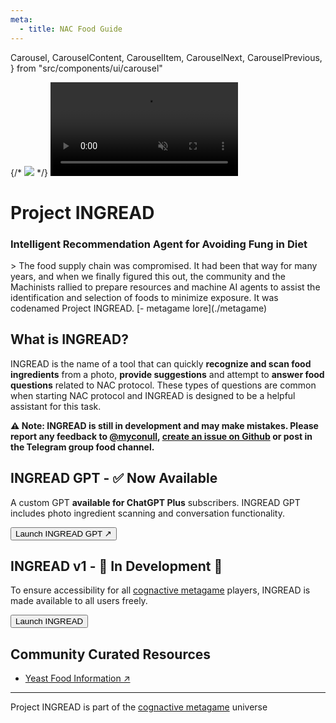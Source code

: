 ```yaml
---
meta:
  - title: NAC Food Guide
---
```


  Carousel,
  CarouselContent,
  CarouselItem,
  CarouselNext,
  CarouselPrevious,
} from "src/components/ui/carousel"


{/* <img id="img" src='/images/blog/nutritionist-ai-2.png' className="w-full" /> */}
<video id="video" muted playsInline src="/videos/watermarked_video0c3be294294da4ad89c2509dce30c8bb2.mp4" autoPlay loop className="w-full" />

# Project INGREAD
### Intelligent Recommendation Agent for Avoiding Fung in Diet

<LoreContainer>
> The food supply chain was compromised. It had been that way for many years, and when we finally figured this out, the community and the Machinists rallied to prepare resources and machine AI agents to assist the identification and selection of foods to minimize exposure. It was codenamed Project INGREAD. [- metagame lore](./metagame)

</LoreContainer>

## What is INGREAD?
INGREAD is the name of a tool that can quickly **recognize and scan food ingredients** from a photo, **provide suggestions** and attempt to **answer food questions** related to NAC protocol. These types of questions are common when starting NAC protocol and INGREAD is designed to be a helpful assistant for this task. 

**⚠️ Note: INGREAD is still in development and may make mistakes. Please report any feedback to [@myconull](https://x.com/myconull), [create an issue on Github](https://github.com/micksabox/cognactive/issues/new?assignees=&labels=&projects=&template=ingread-issue-template.md&title=) or post in the Telegram group food channel.**

## INGREAD GPT - ✅ Now Available
A custom GPT **available for ChatGPT Plus** subscribers. INGREAD GPT includes photo ingredient scanning and conversation functionality.

<Button asChild>
    <Link className="no-underline" to="https://chat.openai.com/g/g-tXO0L0xQO-project-ingread">Launch INGREAD GPT ↗</Link>
</Button>

## INGREAD v1 - 🚧 In Development 🚧
To ensure accessibility for all [cognactive metagame](./metagame) players, INGREAD is made available to all users freely.

<Button asChild>
  <Link className="no-underline" to="/ingread">Launch INGREAD</Link>
</Button>

## Community Curated Resources

* [Yeast Food Information ↗](https://docs.google.com/document/d/1Z0V9Peg38hQcGwc9fjYmeokAfVFGTxAjpHzGInInvVU)

***
Project INGREAD is part of the [cognactive metagame](./metagame) universe